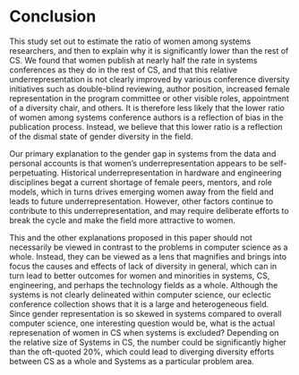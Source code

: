 # Conclusion {-}

This study set out to estimate the ratio of women among systems researchers, and then to explain why it is significantly lower than the rest of CS. We found that women publish at nearly half the rate in systems conferences as they do in the rest of CS, and that this relative underrepresentation is not clearly improved by various conference diversity initiatives such as double-blind reviewing, author position, increased female representation in the program committee or other visible roles, appointment of a diversity chair, and others. It is therefore less likely that the lower ratio of women among systems conference authors is a reflection of bias in the publication process. Instead, we believe that this lower ratio is a reflection of the dismal state of gender diversity in the field.

Our primary explanation to the gender gap in systems from the data and personal accounts is that women's underrepresentation appears to be self-perpetuating. Historical underrepresentation in hardware and engineering disciplines begat a current shortage of female peers, mentors, and role models, which in turns drives emerging women away from the field and leads to future underrepresentation. However, other factors continue to contribute to this underrepresentation, and may require deliberate efforts to break the cycle and make the field more attractive to women.

This and the other explanations proposed in this paper should not necessarily be viewed in contrast to the problems in computer science as a whole. Instead, they can be viewed as a lens that magnifies and brings into focus the causes and effects of lack of diversity in general, which can in turn lead to better outcomes for women and minorities in systems, CS, engineering, and perhaps the technology fields as a whole.
Although the systems is not clearly delineated within computer science, our eclectic conference collection shows that it is a large and heterogeneous field. Since gender representation is so skewed in systems compared to overall computer science, one interesting question would be, what is the actual represenation of women in CS when systems is excluded? Depending on the relative size of Systems in CS, the number could be significantly higher than the oft-quoted 20%, which could lead to diverging diversity efforts between CS as a whole and Systems as a particular problem area.
